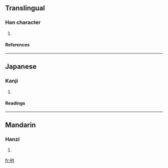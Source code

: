 ==Translingual==
===Han character===
{{Han char|rn=60|rad=彳|as=03|sn=6|four=|canj=竹人心木 (HOPD)}}
# {{defn|Han|sort=彳03}}
====References====
{{Han ref|kx=0365.070|dkj=10044|dj=0684.280|hdz=20814.060|uh=5F75|ud=24437}}
----
==Japanese==
===Kanji===
{{ja-kanji|grade=|rs=彳03}}
# {{defn|Japanese}} 
====Readings====
{{ja-readings|on=[[た]] (ta)|kun=[[しずかにゆく]] (shizukaniyuku)}}
----
==Mandarin==
===Hanzi===
{{cmn-hanzi|pin=[[tuǒ]] ([[tuo3]])|wg=t'o<sup>3</sup>}}
# {{defn|Mandarin}}

[[fr:彵]]
